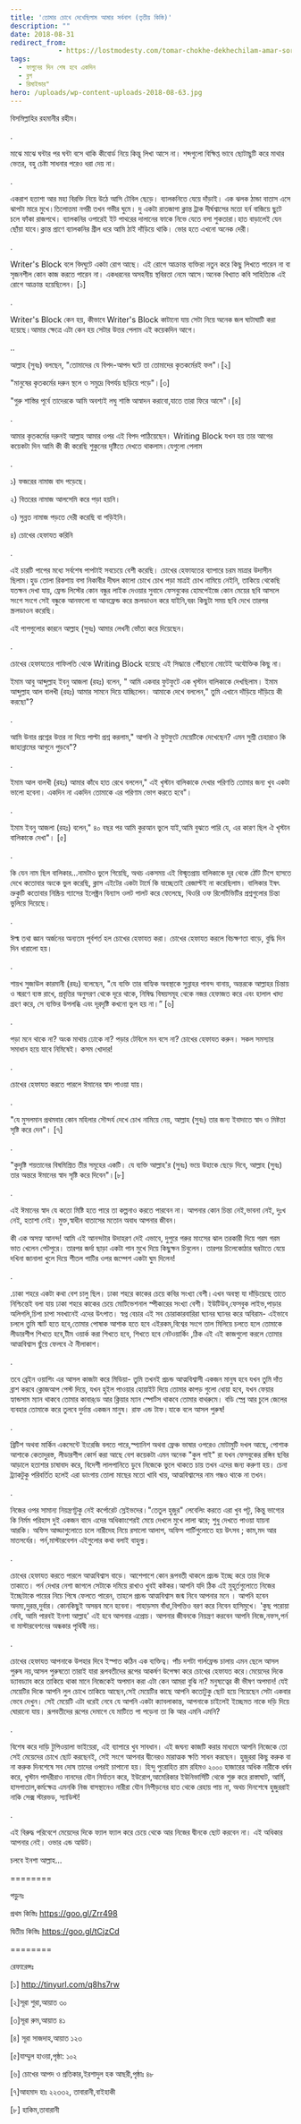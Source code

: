 ```yaml
---
title: 'তোমার চোখে দেখেছিলাম আমার সর্বনাশ (তৃতীয় কিস্তি)'
description: ""
date: 2018-08-31
redirect_from: 
            - https://lostmodesty.com/tomar-chokhe-dekhechilam-amar-sorbonash-3/
tags: 
  - ফাগুনের দিন শেষ হবে একদিন
  - ব্লগ
  - রিমাইন্ডার"
hero: /uploads/wp-content-uploads-2018-08-63.jpg
---
```

বিসমিল্লাহির রহমানীর রহীম।

.

মাঝে মাঝে ঘন্টার পর ঘন্টা বসে থাকি কীবোর্ড নিয়ে কিন্তু লিখা আসে না। শব্দগুলো বিক্ষিপ্ত ভাবে ছোটাছুটি করে মাথার ভেতর, বহু চেষ্টা সাধনার পরেও ধরা দেয় না।

.

একরাশ হতাশা আর মহা বিরক্তি নিয়ে উঠে আসি টেবিল ছেড়ে। ব্যালকনিতে যেয়ে দাঁড়াই। এক ঝলক ঠান্ডা বাতাস এসে ঝাপটা মারে মুখে।তিলোত্তমা নগরী তখন গভীর ঘুমে। দু একটা রাতজাগা ক্লান্ত ট্রাক দীর্ঘশ্বাসের মতো হর্ন বাজিয়ে ছুটে চলে ফাঁকা রাজপথে। ব্যালকনির ওপারেই ইট পাথরের দালানের ফাকে নিভে যেতে বসা শুকতারা।হাত বাড়ালেই যেন ছোঁয়া যাবে।ক্লান্ত প্রাণে ব্যালকনির গ্রীল ধরে আমি ঠাই দাঁড়িয়ে থাকি। ভোর হতে এখনো অনেক দেরী।

.

Writer's Block বলে বিদঘুটে একটা রোগ আছে। এই রোগে আক্রান্ত ব্যক্তিরা নতুন করে কিছু লিখতে পারেন না বা সৃজনশীল কোন কাজ করতে পারেন না। একধরনের অসহনীয় স্থবিরতা নেমে আসে।অনেক বিখ্যাত কবি সাহিত্যিক এই রোগে আক্রান্ত হয়েছিলেন। \[১]

.

Writer's Block কেন হয়, কীভাবে Writer's Block কাটানো যায় সেটা নিয়ে অনেক জল ঘাটাঘাটি করা হয়েছে।আমার ক্ষেত্রে এটা কেন হয় সেটার উত্তর পেলাম এই কয়েকদিন আগে।

..

আল্লাহ (সুবঃ) বলছেন, "তোমাদের যে বিপদ-আপদ ঘটে তা তোমাদের কৃতকর্মেরই ফল"।\[২]

"মানুষের কৃতকর্মের দরুন স্থলে ও সমুদ্রে বিপর্যয় ছড়িয়ে পড়ে"।\[৩]

"গুরু শাস্তির পূর্বে তাদেরকে আমি অবশ্যই লঘু শাস্তি আস্বাদন করাবো,যাতে তারা ফিরে আসে"।\[৪]

.

আমার কৃতকর্মের দরুনই আল্লাহ আমার ওপর এই বিপদ পাঠিয়েছেন। Writing Block যখন হয় তার আগের কয়েকটা দিন আমি কী কী করেছি শুকুনের দৃষ্টিতে দেখতে থাকলাম।যেগুলো পেলাম

.

১) ফজরের নামাজ বাদ পড়েছে।

২) বিতরের নামাজ আলসেমি করে পড়া হয়নি।

৩) সুন্নত নামাজ পড়তে দেরী করেছি বা পড়িইনি।

৪) চোখের হেফাযত করিনি

.

এই চারটি পাপের মধ্যে সর্বশেষ পাপটাই সবচেয়ে বেশী করেছি। চোখের হেফাযতের ব্যাপারে চরম মাত্রার উদাসীন ছিলাম।হুড তোলা রিকশায় বসা নিকাবীর দীঘল কালো চোখে চোখ পড়া মাত্রই চোখ নামিয়ে নেইনি, তাকিয়ে থেকেছি যতক্ষন দেখা যায়, ফ্রেন্ড লিস্টের কোন বন্ধুর লাইক দেওয়ার সুবাদে ফেসবুকের হোমপেইজে কোন মেয়ের ছবি আসলে সংগে সংগে সেই বন্ধুকে আনফলো বা আনফ্রেন্ড করে স্ক্রলডাওন করে যাইনি,বরং কিছুটা সময় ছবি দেখে তারপর স্ক্রলডাওন করেছি।

এই পাপগুলোর কারনে আল্লাহ (সুবঃ) আমার লেখনী ভোঁতা করে দিয়েছেন।

[](uploads/-LGZavBUlBmA-WamEpWykhEI-AAAAAAAABk0-WwSlpROw1ogtorbeAyojbvujihen2HDggCPcBGAYYCw-s1600-images-1.jpg%22%20data-blogger-escaped-style=%22margin-left:%201em;%20margin-right:%201em;%22%3E%3Cimg%20src=%22https:--2.bp.blogspot.com--LGZavBUlBmA-WamEpWykhEI-AAAAAAAABk0-WwSlpROw1ogtorbeAyojbvujihen2HDggCPcBGAYYCw-s640-images-1.jpg)

.

চোখের হেফাযতের গাফিলতি থেকে Writing Block হয়েছে এই সিদ্ধান্তে পৌঁছানো মোটেই অযৌক্তিক কিছু না।

ইমাম আবু আব্দুল্লাহ ইবনু আজলা (রহঃ) বলেন, " আমি একবার ফুটফুটে এক খৃস্টান বালিকাকে দেখছিলাম। ইমাম আব্দুল্লাহ আল বালখী (রহঃ) আমার সামনে দিয়ে যাচ্ছিলেন। আমাকে দেখে বললেন," তুমি এখানে দাঁড়িয়ে দাঁড়িয়ে কী করছো"?

.

আমি উনার প্রশ্নের উত্তর না দিয়ে পাল্টা প্রশ্ন করলাম," আপনি ঐ ফুটফুটে মেয়েটিকে দেখেছেন? এমন সুশ্রী চেহারাও কি জাহান্নামের আগুনে পুড়বে"?

.

ইমাম আল বালখী (রহঃ) আমার কাঁধে হাত রেখে বললেন," এই খৃস্টান বালিকাকে দেখার পরিণতি তোমার জন্য খুব একটা ভালো হবেনা। একদিন না একদিন তোমাকে এর পরিণাম ভোগ করতে হবে"।

.

ইমাম ইবনু আজলা (রহঃ) বলেন," ৪০ বছর পর আমি কুরআন ভুলে যাই,আমি বুঝতে পারি যে, এর কারণ ছিল ঐ খৃস্টান বালিকাকে দেখা"। \[৫]

.

কি যেন নাম ছিল বালিকার...নামটাও ভুলে গিয়েছি, অথচ একসময় এই বিস্মৃতপ্রায় বালিকাকে দূর থেকে ঠোঁট টিপে হাসতে দেখে কতোবার অংকে ভুল করেছি, ক্লাস এইটের একটা টার্মে কি যাচ্ছেতাই রেজাল্টই না করেছিলাম। বালিকার ইষৎ ভ্রুকুটি কতোবার নিষ্ক্রিয় গ্যাসের ইলেক্ট্রন বিন্যাস ওলট পালট করে ফেলেছে, থিওরি ওফ রিলেটিভিটির প্রশ্নগুলোর চিন্তা ভুলিয়ে দিয়েছে।

.

ঈল্ম তথা জ্ঞান অর্জনের অন্যতম পূর্বশর্ত হল চোখের হেফাযত করা। চোখের হেফাযত করলে বিচক্ষণতা বাড়ে, বুদ্ধি দিন দিন ধারালো হয়।

.

শায়খ সুজাউল কারমানী (রহঃ) বলেছেন, "যে ব্যক্তি তার বাহ্যিক অবস্থাকে সুন্নাহর পাবন্দ বানায়, অন্তরকে আল্লাহর চিন্তায় ও স্মরণে ব্যস্ত রাখে, প্রবৃত্তির অনুসরণ থেকে দূরে থাকে, নিষিদ্ধ বিষয়সমূহ থেকে নজর হেফাজত করে এবং হালাল খাদ্য গ্রহণ করে, সে ব্যক্তির উপলব্ধি এবং দূরদৃষ্টি কখনো ভুল হয় না।” \[৬]

.

পড়া মনে থাকে না? অংক মাথায় ঢোকে না? পড়ার টেবিলে মন বসে না? চোখের হেফাযত করুন। সকল সমস্যার সমাধান হয়ে যাবে নিমিষেই। কসম খোদার!

.

চোখের হেফাযত করতে পারলে ঈমানের স্বাদ পাওয়া যায়।

.

"যে মুসলমান প্রথমবার কোন মহিলার সৌন্দর্য দেখে চোখ নামিয়ে নেয়, আল্লাহ (সুবঃ) তার জন্য ইবাদাতে স্বাদ ও মিষ্টতা সৃষ্টি করে দেন"। \[৭]

.

"কুদৃষ্টি শয়তানের বিষমিশ্রিত তীর সমূহের একটি। যে ব্যক্তি আল্লাহ'র (সুবঃ) ভয়ে উহাকে ছেড়ে দিবে, আল্লাহ (সুবঃ) তার অন্তরে ঈমানের স্বাদ সৃষ্টি করে দিবেন"।\[৮]

.

এই ঈমানের স্বাদ যে কতো মিষ্টি হতে পারে তা কল্পনাও করতে পারবেন না। আপনার কোন চিন্তা নেই,ভাবনা নেই, দুঃখ নেই, হতাশা নেই। মুক্ত,স্বাধীন বাতাসের মতোন অবাধ আপনার জীবন।

কী এক অসহ্য আনন্দ! আমি এই আনন্দটার উদাহরণ দেই এভাবে, দুপুরে গরুর মাংসের ঝাল তরকারী দিয়ে গরম গরম ভাত খেলেন পেটপুরে। তারপর জর্দা ছাড়া একটা পান মুখে দিয়ে কিছুক্ষন চিবুলেন। তারপর চিলেকোঠার ঘরটাতে যেয়ে দখিনা জানালা খুলে দিয়ে শীতল পাটির ওপর জম্পেশ একটা ঘুম দিলেন!

.

.ঢাকা শহরে একটা কথা বেশ চালু ছিল। ঢাকা শহরে কাকের চেয়ে কবির সংখ্যা বেশী।এখন অবস্থা যা দাঁড়িয়েছে তাতে নিশ্চিন্তেই বলা যায় ঢাকা শহরে কাকের চেয়ে মোটিভেশনাল স্পীকারের সংখ্যা বেশী। ইউটিউব,ফেসবুক লাইভ,পাড়ার অলিগলি,চিপা চাপা সবখানেই এদের উৎপাত। স্বপ্ন বেচার এই সব চোরাকারবারিরা ঘ্যানর ঘ্যানর করে অবিরাম- এইভাবে চললে তুমি স্মার্ট হতে হবে,তোমার পোষাক আশাক হতে হবে এইরকম,বিশ্বের সংগে তাল মিলিয়ে চলতে হলে তোমাকে লীডারশীপ শিখতে হবে,টীম ওয়ার্ক করা শিখতে হবে, শিখতে হবে নেটওয়ার্কিং ,ঠিক এই এই কাজগুলো করলে তোমার আত্মবিশ্বাস ছুঁয়ে ফেলবে ঐ নীলাকাশ।

.

তবে ব্রেইন ওয়াশিং এর আসল কাজটা করে মিডিয়া- তুমি তখনই প্রচন্ড আত্মবিশ্বাসী একজন মানুষ হবে যখন তুমি দাঁত ব্রাশ করবে ক্লোজআপ পেস্ট দিয়ে, যখন হুইল পাওয়ার হোয়াইট দিয়ে তোমার কাপড় গুলো ধোয়া হবে, যখন ফেয়ার হ্যান্ডসাম ম্যান থাকবে তোমার কাবার্‌ডে আর ক্লিয়ার ম্যান স্পোর্টস থাকবে তোমার বাথরুমে। বডি স্প্রে আর চুলে জেলের ব্যবহার তোমাকে করে তুলবে দুর্দান্ত একজন মানুষ। রাফ এন্ড টাফ।যাকে বলে আসল পুরুষ!

.

ব্রিটিশ অথবা মার্কিন একসেন্টে ইংরেজি বলতে পারে,স্প্যানিশ অথবা ফ্রেঞ্চ ভাষার ওপরেও মোটামুটি দখল আছে, পোশাক আশাকে কেতাদুরস্ত, লীডারশীপ কোর্স করা আছে বেশ কয়েকটা এমন অনেক "কুল গাই" রা যখন ফেসবুকের রঙ্গিন ছবির আড়ালে হতাশার চাষাবাদ করে, বিদেশী লালপানিতে ডুবে নিজেকে ভুলে থাকতে চায় তখন এদের জন্য করুণা হয়। চেনা ট্র‍্যাকটুকু পরিবর্তিত হলেই এরা ডাংগায় তোলা মাছের মতো খাবি খায়, আত্মবিশ্বাসের নাম গন্ধও থাকে না তখন।

.

নিজের ওপর সামান্য নিয়ন্ত্রণটুকু নেই কর্পোরেট স্লেইভদের।"তেতুল হুজুর" লেবেলিং করতে এরা খুব পটু, কিন্তু ভাগ্যের কি নির্মম পরিহাস দুই একজন বাদে এদের অধিকাংশেরই মেয়ে দেখলে মুখে লালা ঝরে; শুধু দেখতে পাওয়া যায়না আরকি। অফিস আড্ডাগুলোতে চলে নারীদেহ নিয়ে রসালো আলাপ, অফিস পার্টিগুলোতে হয় উৎসব ; কাম,মদ আর মাতসর্যের। পর্ন,মাস্টারবেশন এইগুলোর কথা বলাই বাহুল্য।

.

চোখের হেফাযত করতে পারলে আত্মবিশ্বাস বাড়ে। আশেপাশে কোন রূপবতী থাকলে প্রচন্ড ইচ্ছে করে তার দিকে তাকাতে। পর্ন দেখার নেশা জাগলে সেটাকে দমিয়ে রাখাও খুবই কষ্টকর।আপনি যদি ঠিক এই মুহূর্তগুলোতে নিজের ইচ্ছেটাকে পায়ের নিচে পিষে ফেলতে পারেন, তাহলে প্রচন্ড আত্মবিশ্বাস জন্ম নিবে আপনার মনে । আপনি হবেন অদম্য,দুরন্ত,দুর্বার। কোনকিছুই অসম্ভব মনে হবেনা। পাহাড়সম বাঁধা,বিপত্তিও বরণ করে নিবেন হাসিমুখে। 'কুছ পরোয়া নেহি, আমি পারবই ইনশা আল্লাহ' এই হবে আপনার এপ্রোচ। আপনার জীবনকে নিয়ন্ত্রণ করবেন আপনি নিজে,নফস,পর্ন বা মাস্টারবেশনের অন্ধকার পৃথিবী নয়।

.

চোখের হেফাযত আপনাকে উপহার দিবে ইস্পাত কঠিন এক ব্যক্তিত্ব। পাঁচ দশটা গার্লফ্রেন্ড চালায় এমন ছেলে আসল পুরুষ নয়,আসল পুরুষতো তারাই যারা রূপবতীদের রূপের আকর্ষণ উপেক্ষা করে চোখের হেফাযত করে।মেয়েদের দিকে ড্যাবড্যাব করে তাকিয়ে থাকা মানে নিজেকেই অপমান করা এটা কেন আমরা বুঝি না? মনুষ্যত্বের কী ভীষণ অপমান! যেই মেয়েটির দিকে আপনি লুল চোখে তাকিয়ে আছেন,সেই মেয়েটির কাছে আপনি কতোটুকু ছোট হয়ে গিয়েছেন সেটা একবার ভেবে দেখুন। সেই মেয়েটি এটা ধরেই নেবে যে আপনি একটা ক্যাবলাকান্ত, আপনাকে চাইলেই ইচ্ছেমত নাকে দড়ি দিয়ে ঘোরানো যায়। রূপবতীদের রূপের দেমাগে যে মাটিতে পা পড়েনা তা কি আর এমনি এমনি?

.

বিশেষ করে দাড়ি টুপিওয়ালা ভাইয়েরা, এই ব্যাপারে খুব সাবধান। এই জঘন্য কাজটি করার মাধ্যমে আপনি নিজেকে তো সেই মেয়েদের চোখে ছোট করছেনই, সেই সংগে আপনার দ্বীনেরও মারাত্মক ক্ষতি সাধন করছেন। হুজুররা কিছু করুক বা না করুক দিনশেষে সব দোষ তাদের ওপরই চাপানো হয়। হিন্দু পুরোহিত রাম রহিমও ২০০০ হাজারের অধিক নারীকে ধর্ষন করে, খৃস্টান পাদরীরাও নানদের যৌন নির্যাতন করে, ইউরোপ,আমেরিকার ইউনিভার্সিটি থেকে শুরু করে রাস্তাঘাট, আর্মি, হাসপাতাল,কর্মক্ষেত্র এমনকি নিজ বাসস্থানেও নারীরা যৌন নিপীড়নের হাত থেকে রেহায় পায় না, অথচ দিনশেষে হুজুররাই নাকি সেক্স স্টারভড, স্যাডিস্ট!

.

এই বিরুদ্ধ পরিবেশে মেয়েদের দিকে ফ্যাল ফ্যাল করে চেয়ে থেকে আর নিজের দ্বীনকে ছোট করবেন না। এই অধিকার আপনার নেই। ওভার এন্ড আউট।

চলবে ইনশা আল্লাহ…

========

পড়ুনঃ

প্রথম কিস্তিঃ https://goo.gl/Zrr498

দ্বিতীয় কিস্তিঃ https://goo.gl/tCjzCd

========

রেফারেন্সঃ

\[১] http://tinyurl.com/q8hs7rw

\[২]সূরা শুরা,আয়াত ৩০

\[৩]সূরা রুম,আয়াত ৪১

\[৪] সূরা সাজদাহ,আয়াত ১২৩

\[৫]যাম্মুল হাওয়া,পৃষ্ঠা: ১০২

\[৬] চোখের আপদ ও প্রতিকার,ইরশাদুল হক আছরী,পৃষ্ঠাঃ ৪৮

\[৭]আহমাদ হাঃ ২২৩৩২, তাবারানী,বাইহাকী

\[৮] হাকিম,তাবারানী
